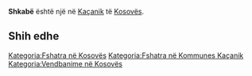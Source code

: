 {{Fshat në 
 | Emri                = Shkabë
 | EmriAlt                = 
 | NAME_SHORT_FORM=      
 | NAME_GENERIC=      
 | NAME_SORT_NAME_RO=      SHKABE
 | FULL_NAME_RO = Shkabë
 | FULL_NAME_ND_RO=Shkabe
 | SORT_NAME_RG=SHKABE
 | FULL_NAME_RG=Shkabë
 | FULL_NAME_ND_RG=Shkabe
 | SRP_NAME_SHORT_FORM=      
 | SRP_NAME_GENERIC=      
 | SRP_NAME_SORT_NAME_RO=      
 | SRP_FULL_NAME_RO = 
 | SRP_FULL_NAME_ND_RO=
 | SRP_SORT_NAME_RG=
 | SRP_FULL_NAME_RG=
 | SRP_FULL_NAME_ND_RG=
 | Emri (Rasa dhanore) = 
 | Figura              = 
 | Shteti              = Kosovo
 | Komuna              = Kaçanik
 | Kodi postar         = 
 | Sipërfaqja          = 

 | Popullsia           = 

 | Regj. i popullsisë  = 
 | Dend. e popullsisë  = 
 | Faqja zyrtare       = 
 <!--- Koordinatat ----> 
 | Gjerësia            = 42.670278
 | Gjatësia            = 20.916944
 | Lartësia            = 
}}
'''Shkabë''' është një [[]] në [[Kaçanik]] të [[Kosovës]].

<!-- == Gjeografia == -->
<!-- == Historia == -->
<!-- == Demografia == -->
== Shih edhe ==
{{Komuna Kaçanik}}
{{Kosovo-Administrata-Cung}}

[[Kategoria:Fshatra në Kosovës]]
[[Kategoria:Fshatra në Kommunes Kaçanik]]
[[Kategoria:Vendbanime në Kosovës]]